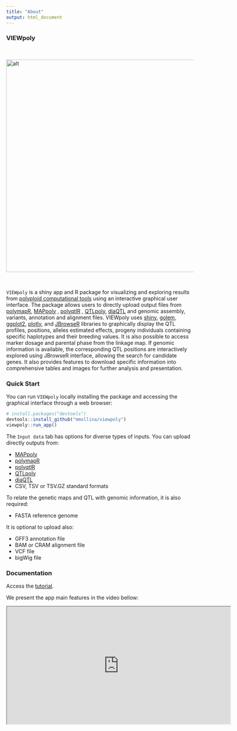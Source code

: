---
title: "About"
output: html_document
---

### VIEWpoly

<br />

<div><img src="www/viewpoly-flowchart.png" alt="alt" align="center" style="width:1200px;height:570px;"></div>

<br />

`VIEWpoly` is a shiny app and R package for visualizing and exploring results from [polyploid computational tools](https://www.polyploids.org/) using an interactive graphical user interface. The package allows users to directly upload output files from [polymapR](https://cran.r-project.org/web/packages/polymapR/index.html), [MAPpoly](https://cran.r-project.org/web/packages/mappoly/index.html) , [polyqtlR](https://cran.r-project.org/web/packages/polyqtlR/index.html) , [QTLpoly](https://cran.r-project.org/web/packages/qtlpoly/index.html), 
[diaQTL](https://github.com/jendelman/diaQTL) and genomic assembly, variants, annotation and alignment files. VIEWpoly uses [shiny](https://cran.r-project.org/web/packages/shiny/index.html), [golem](https://cran.r-project.org/web/packages/golem/index.html), [ggplot2](https://cran.r-project.org/web/packages/ggplot2/index.html), [plotly](https://cran.r-project.org/web/packages/plotly/index.html), and [JBrowseR](https://cran.r-project.org/web/packages/JBrowseR/index.html) libraries to graphically display the QTL profiles, positions, alleles estimated effects, progeny individuals containing specific haplotypes and their breeding values. It is also possible to access marker dosage and parental phase from the linkage map. If genomic information is available, the corresponding QTL positions are interactively explored using JBrowseR interface, allowing the search for candidate genes. It also provides features to download specific information into comprehensive tables and images for further analysis and presentation.

### Quick Start

You can run `VIEWpoly` locally installing the package and accessing the graphical interface through a web browser:

```{r}
# install.packages("devtools")
devtools::install_github("mmollina/viewpoly")
viewpoly::run_app()
```

The `Input data` tab has options for diverse types of inputs. You can upload directly outputs from:

* [MAPpoly](https://cran.r-project.org/web/packages/mappoly/index.html)
* [polymapR](https://cran.r-project.org/web/packages/polymapR/index.html)
* [polyqtlR](https://cran.r-project.org/web/packages/polyqtlR/index.html)
* [QTLpoly](https://cran.r-project.org/web/packages/qtlpoly/index.html)
* [diaQTL](https://github.com/jendelman/diaQTL)
* CSV, TSV or TSV.GZ standard formats

To relate the genetic maps and QTL with genomic information, it is also required:

* FASTA reference genome

It is optional to upload also: 

* GFF3 annotation file
* BAM or CRAM alignment file
* VCF file
* bigWig file

### Documentation

Access the [tutorial](https://cristianetaniguti.github.io/viewpoly_vignettes/VIEWpoly_tutorial.html). 

We present the app main features in the video bellow:

<iframe width="600" height="315"
src="https://www.youtube.com/embed/yqWX86uT5jM">
</iframe> 



